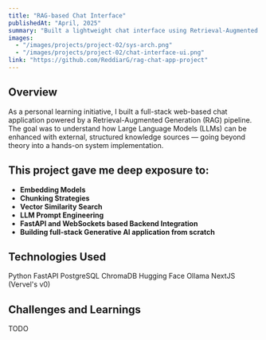 ---
title: "RAG-based Chat Interface"
publishedAt: "April, 2025"
summary: "Built a lightweight chat interface using Retrieval-Augmented Generation to query custom knowledge bases"
images:
  - "/images/projects/project-02/sys-arch.png"
  - "/images/projects/project-02/chat-interface-ui.png"
link: "https://github.com/ReddiarG/rag-chat-app-project"
---

## Overview
As a personal learning initiative, I built a full-stack web-based chat application powered by a Retrieval-Augmented Generation (RAG) pipeline. The goal was to understand how Large Language Models (LLMs) can be enhanced with external, structured knowledge sources — going beyond theory into a hands-on system implementation.

## This project gave me deep exposure to:

- **Embedding Models**
- **Chunking Strategies**
- **Vector Similarity Search**
- **LLM Prompt Engineering**
- **FastAPI and WebSockets based Backend Integration**
- **Building full-stack Generative AI application from scratch**

## Technologies Used

<Grid
  fillWidth
  columns="3"
  mobileColumns="2"
  gap="16">
  <Column horizontal="center" border="neutral-alpha-medium" padding="16" radius="m">
    <Text>Python</Text>
  </Column>
  <Column horizontal="center" border="neutral-alpha-medium" padding="16" radius="m">
    <Text>FastAPI</Text>
  </Column>
  <Column horizontal="center" border="neutral-alpha-medium" padding="16" radius="m">
    <Text>PostgreSQL</Text>
  </Column>
  <Column horizontal="center" border="neutral-alpha-medium" padding="16" radius="m">
    <Text>ChromaDB</Text>
  </Column>
  <Column horizontal="center" border="neutral-alpha-medium" padding="16" radius="m">
    <Text>Hugging Face</Text>
  </Column>
  <Column horizontal="center" border="neutral-alpha-medium" padding="16" radius="m">
    <Text>Ollama</Text>
  </Column>
  <Column horizontal="center" border="neutral-alpha-medium" padding="16" radius="m">
    <Text>NextJS (Vervel's v0)</Text>
  </Column>
</Grid>

## Challenges and Learnings

TODO